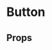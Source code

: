 
<Meta title='components|test/Bye' component={Bye} decorators={[withKnobs]} />

# Button

<Preview>
  <Story name='Default'>
    <Bye name={text('name', 'stories.tsx')} />
  </Story>
</Preview>

## Props

<Props of={Bye} />

<!-- Docs 애드온을 통하여 자동으로 만들어진 문서에서 제공하는 정보로는 -->
<!-- 컴포넌트의 기능을 자세하게 표현하기 어려운 상황에 MDX를 사용하시면 된다. -->
<!-- (대부분의 경우, 자동으로 생성되는 문서만으로도 충분 할 때가 많다.) -->

<!-- 추가적으로, 컴포넌트가 아닌 문서를 작성해야 하는 상황에는 -->
<!-- (예: Introduction, Colors, Typography 등..) MDX-only로 작성하면 된다. -->

<!-- 컴포넌트에 대한 MDX를 작성할 때에는 MDX-only로 문서를 작성하는 것을 저는 권장하지 않는다. -->
<!-- 그 이유는 추후에 TypeScript를 사용할때 IDE에서 .mdx 확장자에 대한 TypeScript 지원이 -->
<!-- 제대로 이루어지지 않기 때문. -->

